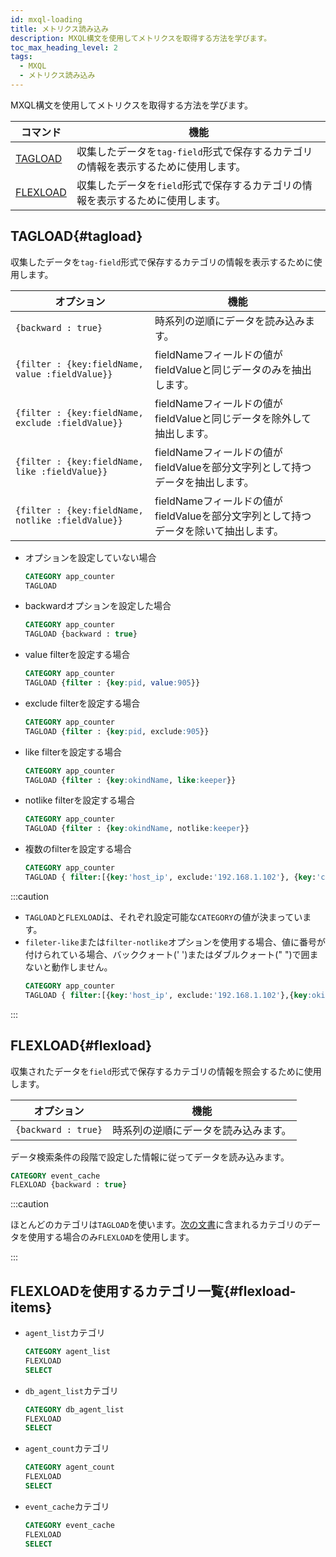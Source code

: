 ```yaml
---
id: mxql-loading
title: メトリクス読み込み
description: MXQL構文を使用してメトリクスを取得する方法を学びます。
toc_max_heading_level: 2
tags:
  - MXQL
  - メトリクス読み込み
---
```


MXQL構文を使用してメトリクスを取得する方法を学びます。

| コマンド                  | 機能                                                                                |
| --------------------- | --------------------------------------------------------------------------------- |
| [TAGLOAD](#tagload)   | 収集したデータを`tag-field`形式で保存するカテゴリの情報を表示するために使用します。                                   |
| [FLEXLOAD](#flexload) | 収集したデータを`field`形式で保存するカテゴリの情報を表示するために使用します。                                       |

## TAGLOAD{#tagload}

収集したデータを`tag-field`形式で保存するカテゴリの情報を表示するために使用します。

| オプション                                             | 機能                                                  |
| ------------------------------------------------- | --------------------------------------------------- |
| `{backward : true}`                               | 時系列の逆順にデータを読み込みます。                                  |
| `{filter : {key:fieldName, value :fieldValue}}`   | fieldNameフィールドの値がfieldValueと同じデータのみを抽出します。          |
| `{filter : {key:fieldName, exclude :fieldValue}}` | fieldNameフィールドの値がfieldValueと同じデータを除外して抽出します。        |
| `{filter : {key:fieldName, like :fieldValue}}`    | fieldNameフィールドの値がfieldValueを部分文字列として持つデータを抽出します。    |
| `{filter : {key:fieldName, notlike :fieldValue}}` | fieldNameフィールドの値がfieldValueを部分文字列として持つデータを除いて抽出します。 |

- オプションを設定していない場合

  ```sql
  CATEGORY app_counter
  TAGLOAD
  ```

- backwardオプションを設定した場合

  ```sql
  CATEGORY app_counter
  TAGLOAD {backward : true}
  ```

- value filterを設定する場合

  ```sql
  CATEGORY app_counter
  TAGLOAD {filter : {key:pid, value:905}}
  ```

- exclude filterを設定する場合

  ```sql
  CATEGORY app_counter
  TAGLOAD {filter : {key:pid, exclude:905}}
  ```

- like filterを設定する場合

  ```sql
  CATEGORY app_counter
  TAGLOAD {filter : {key:okindName, like:keeper}}
  ```

- notlike filterを設定する場合

  ```sql
  CATEGORY app_counter
  TAGLOAD {filter : {key:okindName, notlike:keeper}}
  ```

- 複数のfilterを設定する場合

  ```sql
  CATEGORY app_counter
  TAGLOAD { filter:[{key:'host_ip', exclude:'192.168.1.102'}, {key:'container', like:'gateway'}] }
  ```

:::caution

- `TAGLOAD`と`FLEXLOAD`は、それぞれ設定可能な`CATEGORY`の値が決まっています。
- `fileter-like`または`filter-notlike`オプションを使用する場合、値に番号が付けられている場合、バッククォート(' ')またはダブルクォート(" ")で囲まないと動作しません。
  ```sql
  CATEGORY app_counter
  TAGLOAD { filter:[{key:'host_ip', exclude:'192.168.1.102'},{key:okindName, like:"1"}] }
  ```

:::

## FLEXLOAD{#flexload}

収集されたデータを`field`形式で保存するカテゴリの情報を照会するために使用します。

| オプション               | 機能                               |
| ------------------- | -------------------------------- |
| `{backward : true}` | 時系列の逆順にデータを読み込みます。               |

データ検索条件の段階で設定した情報に従ってデータを読み込みます。

```sql
CATEGORY event_cache
FLEXLOAD {backward : true}
```

:::caution

ほとんどのカテゴリは`TAGLOAD`を使います。[次の文書](#flexload-items)に含まれるカテゴリのデータを使用する場合のみ`FLEXLOAD`を使用します。

:::

## FLEXLOADを使用するカテゴリ一覧{#flexload-items}

- `agent_list`カテゴリ

  ```sql
  CATEGORY agent_list
  FLEXLOAD
  SELECT
  ```

- `db_agent_list`カテゴリ

  ```sql
  CATEGORY db_agent_list
  FLEXLOAD
  SELECT
  ```

- `agent_count`カテゴリ

  ```sql
  CATEGORY agent_count
  FLEXLOAD
  SELECT
  ```

- `event_cache`カテゴリ 

  ```sql
  CATEGORY event_cache
  FLEXLOAD
  SELECT
  ```
